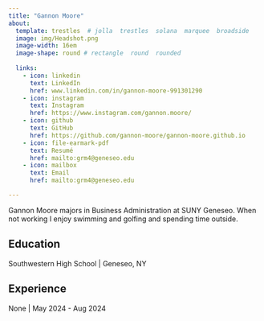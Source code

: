 ```yaml
---
title: "Gannon Moore"
about:
  template: trestles  # jolla  trestles  solana  marquee  broadside
  image: img/Headshot.png 
  image-width: 16em
  image-shape: round # rectangle  round  rounded
  
  links:
    - icon: linkedin
      text: LinkedIn
      href: www.linkedin.com/in/gannon-moore-991301290
    - icon: instagram
      text: Instagram
      href: https://www.instagram.com/gannon.moore/
    - icon: github
      text: GitHub
      href: https://github.com/gannon-moore/gannon-moore.github.io 
    - icon: file-earmark-pdf
      text: Resumé
      href: mailto:grm4@geneseo.edu
    - icon: mailbox
      text: Email
      href: mailto:grm4@geneseo.edu

---
```

Gannon Moore majors in Business Administration at SUNY Geneseo. When not working I enjoy swimming and golfing and spending time outside.

## Education

Southwestern High School | Geneseo, NY <br>
 

## Experience 

None | May 2024 - Aug 2024




